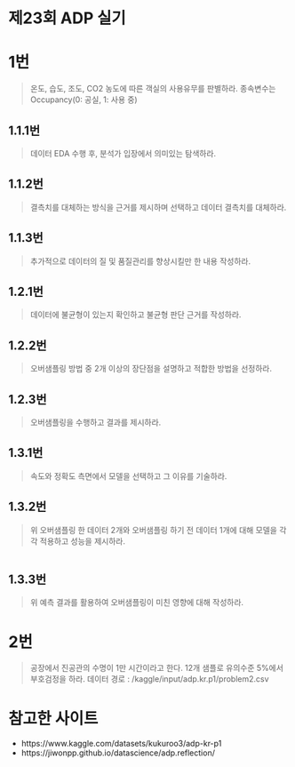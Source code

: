 # 제23회 ADP 실기 {.unnumbered}

# 1번

> 온도, 습도, 조도, CO2 농도에 따른 객실의 사용유무를 판별하라. 종속변수는 Occupancy(0: 공실, 1: 사용 중)

## 1.1.1번

> 데이터 EDA 수행 후, 분석가 입장에서 의미있는 탐색하라.

## 1.1.2번

> 결측치를 대체하는 방식을 근거를 제시하며 선택하고 데이터 결측치를 대체하라.

## 1.1.3번

> 추가적으로 데이터의 질 및 품질관리를 향상시킬만 한 내용 작성하라.

## 1.2.1번

> 데이터에 불균형이 있는지 확인하고 불균형 판단 근거를 작성하라.

## 1.2.2번

> 오버샘플링 방법 중 2개 이상의 장단점을 설명하고 적합한 방법을 선정하라.

## 1.2.3번

> 오버샘플링을 수행하고 결과를 제시하라.

## 1.3.1번

> 속도와 정확도 측면에서 모델을 선택하고 그 이유를 기술하라.

## 1.3.2번

> 위 오버샘플링 한 데이터 2개와 오버샘플링 하기 전 데이터 1개에 대해 모델을 각각 적용하고 성능을 제시하라.

``` r

```

## 1.3.3번

> 위 예측 결과를 활용하여 오버샘플링이 미친 영향에 대해 작성하라.

# 2번

> 공장에서 진공관의 수명이 1만 시간이라고 한다. 12개 샘플로 유의수준 5%에서 부호검정을 하라. 데이터 경로 : /kaggle/input/adp.kr.p1/problem2.csv

## 

# 참고한 사이트 {.unnumbered}

-   https://www.kaggle.com/datasets/kukuroo3/adp-kr-p1
-   https://jiwonpp.github.io/datascience/adp.reflection/
